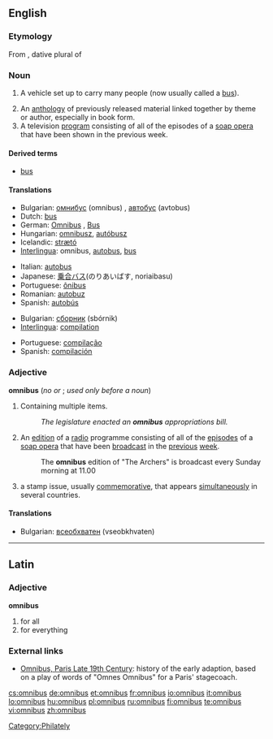 {{also|Omnibus}}
==English==

===Etymology===
From {{etyl|la}} {{term|omnibus||lang=la|for all}}, dative plural of {{term|omnis||lang=la|all}}

===Noun===
{{wikipedia}}
{{en-noun|es}}

# {{obsolete}} A vehicle set up to carry many people (now usually called a [[bus]]).
# An [[anthology]] of previously released material linked together by theme or author, especially in book form.
# A television [[program]] consisting of all of the episodes of a [[soap opera]] that have been shown in the previous week.

====Derived terms====
*[[bus]]

====Translations====
{{trans-top|vehicle}}
* Bulgarian: [[омнибус]] (omnibus) {{m}}, [[автобус]] (avtobus) {{m}}
* Dutch: [[bus#Dutch|bus]]
* German: [[Omnibus]] {{m}}, [[Bus#German|Bus]] {{m}}
* Hungarian: [[omnibusz]], [[autóbusz]]
* Icelandic: [[strætó]] {{m}}
* [[Interlingua]]: omnibus, [[autobus]], [[bus#Interlingua|bus]]
{{trans-mid}}
* Italian: [[autobus]] {{m}}
* Japanese: [[乗合]][[バス]](のりあいばす, noriaibasu)
* Portuguese: [[ônibus]] {{m}}
* Romanian: [[autobuz]] {{n}}
* Spanish: [[autobús]] {{m}}
{{trans-bottom}}

{{trans-top|book}}
* Bulgarian: [[сборник]] (sbórnik) {{m}}
* [[Interlingua]]: [[compilation#Interlingua|compilation]]
{{trans-mid}}
* Portuguese: [[compilação]] {{f}}
* Spanish: [[compilación]] {{f}}
{{trans-bottom}}

{{trans-top|television programme/program}}
{{trans-mid}}
{{trans-bottom}}

===Adjective===
'''omnibus''' (''no'' {{compar}} ''or'' {{superl}}; ''used only before a noun'')

# Containing multiple items.
#: ''The legislature enacted an '''omnibus''' appropriations bill.''
# An [[edition]] of a [[radio]] programme consisting of all of the [[episode]]s of a [[soap opera]] that have been [[broadcast]] in the [[previous]] [[week]].
#: The '''omnibus''' edition of "The Archers" is broadcast every Sunday morning at 11.00
# {{philately}} a stamp issue, usually [[commemorative]], that appears [[simultaneously]] in several countries.

====Translations====
* Bulgarian: [[всеобхватен]] (vseobkhvaten) {{m}}

----

==Latin==

===Adjective===
'''omnibus'''

# for all
# for everything

===External links===
* [http://people.hofstra.edu/geotrans/eng/ch6en/conc6en/omni.html Omnibus, Paris Late 19th Century]: history of the early adaption, based on a play of words of "Omnes Omnibus" for a Paris' stagecoach.

[[Category:Philately]]

[[cs:omnibus]]
[[de:omnibus]]
[[et:omnibus]]
[[fr:omnibus]]
[[io:omnibus]]
[[it:omnibus]]
[[lo:omnibus]]
[[hu:omnibus]]
[[pl:omnibus]]
[[ru:omnibus]]
[[fi:omnibus]]
[[te:omnibus]]
[[vi:omnibus]]
[[zh:omnibus]]